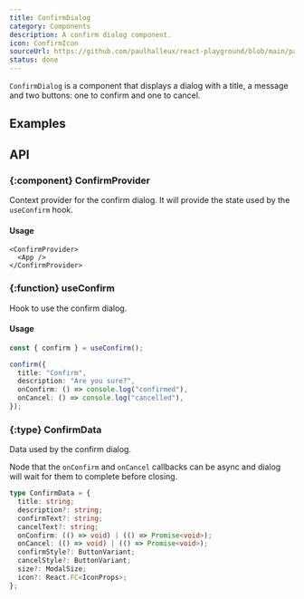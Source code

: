 ```yaml
---
title: ConfirmDialog
category: Components
description: A confirm dialog component.
icon: ConfirmIcon
sourceUrl: https://github.com/paulhalleux/react-playground/blob/main/packages/playground/src/components/ConfirmDialog/ConfirmDialog.tsx
status: done
---
```


`ConfirmDialog` is a component that displays a dialog with a title, a message and two buttons: one to confirm and one to cancel.

## Examples

<Example name="ConfirmDialog" />

## API

### \{:component} ConfirmProvider

Context provider for the confirm dialog. It will provide the state used by the `useConfirm` hook.

#### Usage

```tsx
<ConfirmProvider>
  <App />
</ConfirmProvider>
```

### \{:function} useConfirm

Hook to use the confirm dialog.

#### Usage

```ts
const { confirm } = useConfirm();

confirm({
  title: "Confirm",
  description: "Are you sure?",
  onConfirm: () => console.log("confirmed"),
  onCancel: () => console.log("cancelled"),
});
```

### \{:type} ConfirmData

Data used by the confirm dialog.

Node that the `onConfirm` and `onCancel` callbacks can be async and dialog will wait for them to complete before closing.

```ts
type ConfirmData = {
  title: string;
  description?: string;
  confirmText?: string;
  cancelText?: string;
  onConfirm: (() => void) | (() => Promise<void>);
  onCancel: (() => void) | (() => Promise<void>);
  confirmStyle?: ButtonVariant;
  cancelStyle?: ButtonVariant;
  size?: ModalSize;
  icon?: React.FC<IconProps>;
};
```